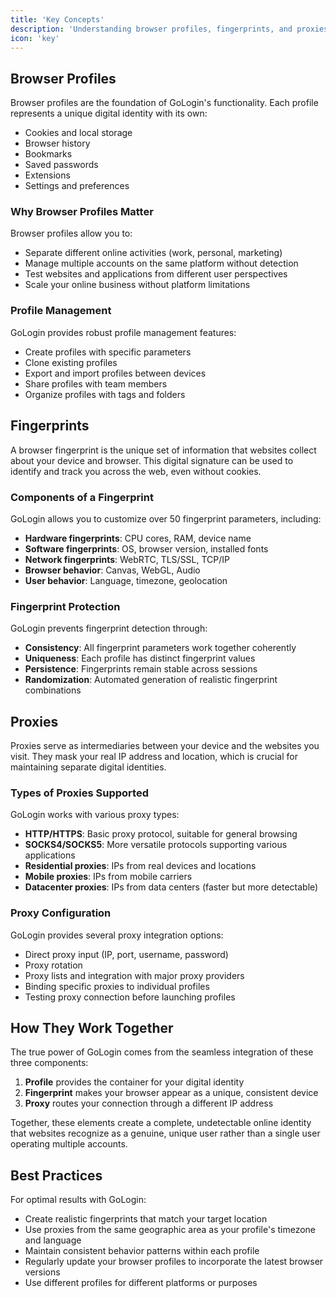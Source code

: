 ```yaml
---
title: 'Key Concepts'
description: 'Understanding browser profiles, fingerprints, and proxies in GoLogin'
icon: 'key'
---
```


## Browser Profiles

Browser profiles are the foundation of GoLogin's functionality. Each profile represents a unique digital identity with its own:

- Cookies and local storage
- Browser history
- Bookmarks
- Saved passwords
- Extensions
- Settings and preferences

### Why Browser Profiles Matter

Browser profiles allow you to:

- Separate different online activities (work, personal, marketing)
- Manage multiple accounts on the same platform without detection
- Test websites and applications from different user perspectives
- Scale your online business without platform limitations

### Profile Management

GoLogin provides robust profile management features:
- Create profiles with specific parameters
- Clone existing profiles
- Export and import profiles between devices
- Share profiles with team members
- Organize profiles with tags and folders

## Fingerprints

A browser fingerprint is the unique set of information that websites collect about your device and browser. This digital signature can be used to identify and track you across the web, even without cookies.

### Components of a Fingerprint

GoLogin allows you to customize over 50 fingerprint parameters, including:

- **Hardware fingerprints**: CPU cores, RAM, device name
- **Software fingerprints**: OS, browser version, installed fonts
- **Network fingerprints**: WebRTC, TLS/SSL, TCP/IP
- **Browser behavior**: Canvas, WebGL, Audio
- **User behavior**: Language, timezone, geolocation

### Fingerprint Protection

GoLogin prevents fingerprint detection through:
- **Consistency**: All fingerprint parameters work together coherently
- **Uniqueness**: Each profile has distinct fingerprint values
- **Persistence**: Fingerprints remain stable across sessions
- **Randomization**: Automated generation of realistic fingerprint combinations

## Proxies

Proxies serve as intermediaries between your device and the websites you visit. They mask your real IP address and location, which is crucial for maintaining separate digital identities.

### Types of Proxies Supported

GoLogin works with various proxy types:

- **HTTP/HTTPS**: Basic proxy protocol, suitable for general browsing
- **SOCKS4/SOCKS5**: More versatile protocols supporting various applications
- **Residential proxies**: IPs from real devices and locations
- **Mobile proxies**: IPs from mobile carriers
- **Datacenter proxies**: IPs from data centers (faster but more detectable)

### Proxy Configuration

GoLogin provides several proxy integration options:
- Direct proxy input (IP, port, username, password)
- Proxy rotation
- Proxy lists and integration with major proxy providers
- Binding specific proxies to individual profiles
- Testing proxy connection before launching profiles

## How They Work Together

The true power of GoLogin comes from the seamless integration of these three components:

1. **Profile** provides the container for your digital identity
2. **Fingerprint** makes your browser appear as a unique, consistent device
3. **Proxy** routes your connection through a different IP address

Together, these elements create a complete, undetectable online identity that websites recognize as a genuine, unique user rather than a single user operating multiple accounts.

## Best Practices

For optimal results with GoLogin:

- Create realistic fingerprints that match your target location
- Use proxies from the same geographic area as your profile's timezone and language
- Maintain consistent behavior patterns within each profile
- Regularly update your browser profiles to incorporate the latest browser versions
- Use different profiles for different platforms or purposes
